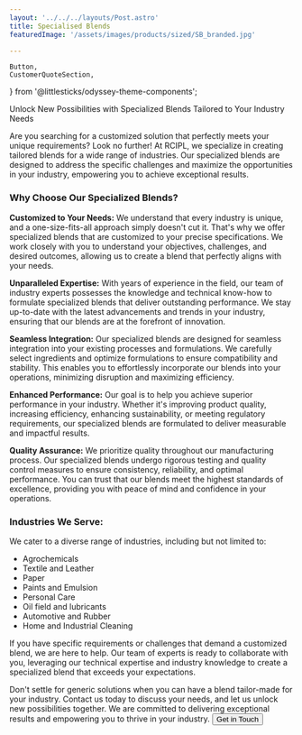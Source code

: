 ```yaml
---
layout: '../../../layouts/Post.astro'
title: Specialised Blends
featuredImage: '/assets/images/products/sized/SB_branded.jpg'

---
```

	Button,
	CustomerQuoteSection,
} from '@littlesticks/odyssey-theme-components';


Unlock New Possibilities with Specialized Blends Tailored to Your Industry Needs

Are you searching for a customized solution that perfectly meets your unique requirements? Look no further! At RCIPL, we specialize in creating tailored blends for a wide range of industries. Our specialized blends are designed to address the specific challenges and maximize the opportunities in your industry, empowering you to achieve exceptional results.

### Why Choose Our Specialized Blends?

**Customized to Your Needs:** We understand that every industry is unique, and a one-size-fits-all approach simply doesn't cut it. That's why we offer specialized blends that are customized to your precise specifications. We work closely with you to understand your objectives, challenges, and desired outcomes, allowing us to create a blend that perfectly aligns with your needs.

**Unparalleled Expertise:** With years of experience in the field, our team of industry experts possesses the knowledge and technical know-how to formulate specialized blends that deliver outstanding performance. We stay up-to-date with the latest advancements and trends in your industry, ensuring that our blends are at the forefront of innovation.

**Seamless Integration:** Our specialized blends are designed for seamless integration into your existing processes and formulations. We carefully select ingredients and optimize formulations to ensure compatibility and stability. This enables you to effortlessly incorporate our blends into your operations, minimizing disruption and maximizing efficiency.

**Enhanced Performance:** Our goal is to help you achieve superior performance in your industry. Whether it's improving product quality, increasing efficiency, enhancing sustainability, or meeting regulatory requirements, our specialized blends are formulated to deliver measurable and impactful results.

**Quality Assurance:** We prioritize quality throughout our manufacturing process. Our specialized blends undergo rigorous testing and quality control measures to ensure consistency, reliability, and optimal performance. You can trust that our blends meet the highest standards of excellence, providing you with peace of mind and confidence in your operations.

### Industries We Serve:

We cater to a diverse range of industries, including but not limited to:

-	Agrochemicals
-	Textile and Leather
-	Paper
-	Paints and Emulsion
-	Personal Care 
-	Oil field and lubricants
-	Automotive and Rubber
-	Home and Industrial Cleaning


If you have specific requirements or challenges that demand a customized blend, we are here to help. Our team of experts is ready to collaborate with you, leveraging our technical expertise and industry knowledge to create a specialized blend that exceeds your expectations.

Don't settle for generic solutions when you can have a blend tailor-made for your industry. Contact us today to discuss your needs, and let us unlock new possibilities together. We are committed to delivering exceptional results and empowering you to thrive in your industry. 
<Button href="/company/contact" customIcon>
    <span id="CTA-button-text">Get in Touch</span>
        <Fragment slot="icon">
			<Icon id="CTA-button-icon" name="ic:round-keyboard-arrow-right" />
		</Fragment>
</Button>
